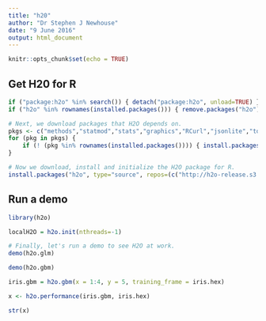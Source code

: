 ```yaml
---
title: "h20"
author: "Dr Stephen J Newhouse"
date: "9 June 2016"
output: html_document
---
```


```r
knitr::opts_chunk$set(echo = TRUE)
```


## Get H20 for R

```r
if ("package:h2o" %in% search()) { detach("package:h2o", unload=TRUE) }
if ("h2o" %in% rownames(installed.packages())) { remove.packages("h2o") }

# Next, we download packages that H2O depends on.
pkgs <- c("methods","statmod","stats","graphics","RCurl","jsonlite","tools","utils")
for (pkg in pkgs) {
    if (! (pkg %in% rownames(installed.packages()))) { install.packages(pkg) }
}

# Now we download, install and initialize the H2O package for R.
install.packages("h2o", type="source", repos=(c("http://h2o-release.s3.amazonaws.com/h2o/rel-turchin/8/R")))
```

## Run a demo

```r
library(h2o)

localH2O = h2o.init(nthreads=-1)

# Finally, let's run a demo to see H2O at work.
demo(h2o.glm)

demo(h2o.gbm)

iris.gbm = h2o.gbm(x = 1:4, y = 5, training_frame = iris.hex)

x <- h2o.performance(iris.gbm, iris.hex)

str(x)

```

